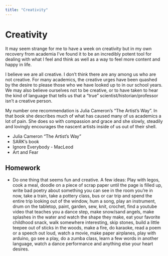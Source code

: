```yaml
---
title: "Creativity"
---
```


# Creativity 
It may seem strange for me to have a week on creativity but in my own recovery from academia I’ve found it to be an incredibly potent tool for dealing with what I feel and think as well as a way to feel more content and happy in life. 

I believe we are all creative. I don’t think there are any among us who are not creative. For many academics, the creative urges have been quashed by the desire to please those who we have looked up to in our school years. We may also believe ourselves not to be creative, or to have taken to hear the kind of language that tells us that a “true” scientist/historian/professor isn’t a creative person. 

My number one recommendation is Julia Cameron’s “The Artist’s Way”. In that book she describes much of what has caused many of us academics a lot of pain. She does so with compassion and grace and she slowly, steadily and lovingly encourages the nascent artists inside of us out of their shell. 

- Julia Cameron “The Artist’s Way” 
- SARK’s book
- Ignore Everybody - MacLeod
- Art and Fear 

## Homework
- Do one thing that seems fun and creative. A few ideas: Play with legos, cook a meal, doodle on a piece of scrap paper until the page is filled up, write bad poetry about something you can see in the room you’re in now, take a train, take a pottery class, bus or car trip and spend the entire trip looking out of the window, hum a song, play an instrument, drum on the tabletop, paint, garden, sew, knit, crochet, find a youtube video that teaches you a dance step, make snow/sand angels, make splashes in the water and watch the shape they make, eat your favorite childhood snack, walk somewhere interesting, skip stones, build a little teepee out of sticks in the woods, make a fire, do karaoke, read a poem or a speech out loud, watch a movie, make paper airplanes, play with arduino, go see a play, do a zumba class, learn a few words in another language, watch a dance performance and anything else your heart desires. 